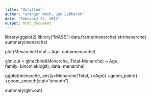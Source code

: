 ```yaml
---
title: "Untitled"
author: "Granger Moch, Sam Eckhardt"
date: "February 24, 2015"
output: html_document
---
```

library(ggplot2)
library("MASS")
data.frame(menarche)
str(menarche)
summary(menarche)

plot(Menarche/Total ~ Age, data=menarche)

glm.out = glm(cbind(Menarche, Total-Menarche) ~ Age,
family=binomial(logit), data=menarche)

ggplot(menarche, aes(y=Menarche/Total, x=Age)) +geom_point() +geom_smooth(stat="smooth")


summary(glm.out)
